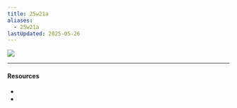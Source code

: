 ```yaml
---
title: 25w21a
aliases:
  - 25w21a
lastUpdated: 2025-05-26
---
```



![](https://minecraft.net/content/dam/minecraftnet/games/minecraft/screenshots/25w21a_1170x500.jpg)

---

#### Resources

- <Wiki src="https://minecraft.wiki/w/Java_Edition_25w21a" />
- <Blog src="https://minecraft.net/en-us/article/minecraft-snapshot-25w21a" />
